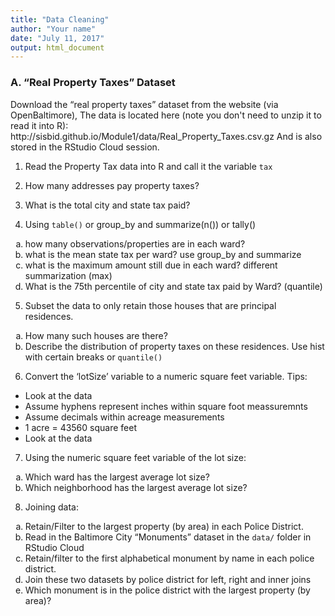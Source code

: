 ```yaml
---
title: "Data Cleaning"
author: "Your name"
date: "July 11, 2017"
output: html_document
---
```


### A. "Real Property Taxes" Dataset 

Download the "real property taxes" dataset from the website (via OpenBaltimore), 
The data is located here (note you don\'t need to unzip it to read it into R):
http://sisbid.github.io/Module1/data/Real_Property_Taxes.csv.gz
And is also stored in the RStudio Cloud session.

1. Read the Property Tax data into R and call it the variable `tax`

2. How many addresses pay property taxes? 

3. What is the total city and state tax paid?

4. Using `table()` or group_by and summarize(n()) or tally()
  a. how many observations/properties are in each ward?
  b. what is the mean state tax per ward? use group_by and summarize
  c. what is the maximum amount still due in each ward?  different summarization (max)
  d. What is the 75th percentile of city and state tax paid by Ward? (quantile)
  
5. Subset the data to only retain those houses that are principal residences. 
  a) How many such houses are there?
  b) Describe the distribution of property taxes on these residences.  Use 
  hist with certain breaks or `quantile()`

6. Convert the 'lotSize' variable to a numeric square feet variable. Tips:
* Look at the data 
* Assume hyphens represent inches within square foot meassuremnts 
* Assume decimals within acreage measurements
* 1 acre = 43560 square feet
* Look at the data 

7. Using the numeric square feet variable of the lot size:
  a. Which ward has the largest average lot size?
  b. Which neighborhood has the largest average lot size? 

8. Joining data:
  a. Retain/Filter to the largest property (by area) in each Police District. 
  b. Read in the Baltimore City "Monuments" dataset in the `data/` folder in RStudio Cloud
  c. Retain/filter to the first alphabetical monument by name in each police district. 
  d. Join these two datasets by police district for left, right and inner joins
  e. Which monument is in the police district with the largest property (by area)?